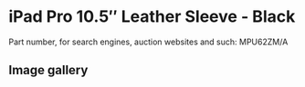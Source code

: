 
# iPad Pro 10.5″ Leather Sleeve - Black

Part number, for search engines, auction websites and such: MPU62ZM/A

## Image gallery

<div style={{ width: '100%', maxWidth: '768px' }}>
<GalleryComponent
    images={[
      {
        original: "/everysource/MPU62.webp",
        thumbnail: "/everypreview/MPU62.webp",
      },
      {
        original: "/everysource/MPU62_AV2.webp",
        thumbnail: "/everypreview/MPU62_AV2.webp",
      },
      {
        original: "/everysource/MPU62_AV3.webp",
        thumbnail: "/everypreview/MPU62_AV3.webp",
      }
    ]}
  />
</div>